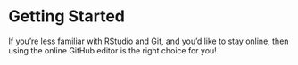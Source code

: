 # Getting Started {.sec-desktop}

If you're less familiar with RStudio and Git, and you'd like to stay online, then using the online GitHub editor is the right choice for you!
